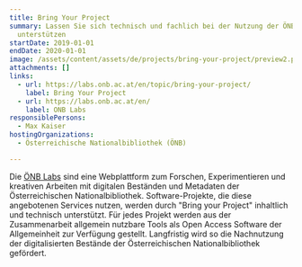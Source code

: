 ```yaml
---
title: Bring Your Project
summary: Lassen Sie sich technisch und fachlich bei der Nutzung der ÖNB Labs
  unterstützen
startDate: 2019-01-01
endDate: 2020-01-01
image: /assets/content/assets/de/projects/bring-your-project/preview2.png
attachments: []
links:
  - url: https://labs.onb.ac.at/en/topic/bring-your-project/
    label: Bring Your Project
  - url: https://labs.onb.ac.at/en/
    label: ONB Labs
responsiblePersons:
  - Max Kaiser
hostingOrganizations:
  - Österreichische Nationalbibliothek (ÖNB)

---
```

Die [ÖNB Labs](https://www.onb.ac.at/forschung/oenb-labs) sind eine Webplattform zum Forschen, Experimentieren und kreativen Arbeiten mit digitalen Beständen und Metadaten der Österreichischen Nationalbibliothek. Software-Projekte, die diese angebotenen Services nutzen, werden durch "Bring your Project" inhaltlich und technisch unterstützt. Für jedes Projekt werden aus der Zusammenarbeit allgemein nutzbare Tools als Open Access Software der Allgemeinheit zur Verfügung gestellt. Langfristig wird so die Nachnutzung der digitalisierten Bestände der Österreichischen Nationalbibliothek gefördert.
